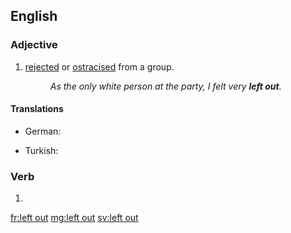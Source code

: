 ==English==

===Adjective===
{{en-adj|head=[[left]] [[out]]|-}}

# [[rejected]] or [[ostracised]] from a group.
#:''As the only white person at the party, I felt very '''left out'''.''

====Translations====
{{trans-top|rejected or ostracised}}
* German: {{t|de|außen vor}}
{{trans-mid}}
* Turkish: {{t|tr|önün dışında}}
{{trans-bottom}}

===Verb===
{{head|en}}

# {{en-past of|leave out}}

[[fr:left out]]
[[mg:left out]]
[[sv:left out]]